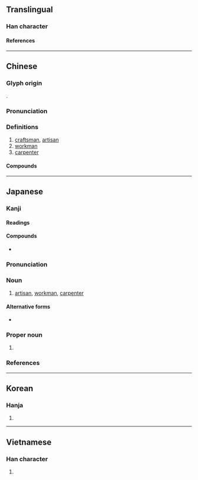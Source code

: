 {{character info}}
==Translingual==

===Han character===
{{Han char|rn=22|rad=匚|as=04|sn=6|four=71712|canj=SHML|ids=⿷匚斤}}

====References====
{{Han ref|kx=0153.220|dkj=02605|dj=0345.110|hdz=10083.050|uh=5320}}

----

==Chinese==
{{zh-forms|alt=匞}}

===Glyph origin===
{{Han etym}}
{{Han compound|匚|斤|ls=psc|c1=p|c2=s}}.

===Pronunciation===
{{zh-pron
|m=jiàng
|m-s=
|c=zoeng6
|c-t=
|g=
|h=pfs=siong
|j=jion3
|mb=tiōng
|md=chióng
|mn=qz,xm:chhiōng/zz:chhiāng/qz:chiōng/qz,tw,xm:chhiūⁿ/zz:chhiōⁿ
|mn_note=chhiōng/chhiāng/chiōng - literary; chhiūⁿ/chhiōⁿ - vernacular
|mn-t=ciên7/cion7/ziang6
|mn-t_note=ciên7/cion7 - vernacular (ciên7 - Chaozhou); ziang6 - literary
|w=
|x=
|mc=y
|oc=y
|cat=n
}}

===Definitions===
{{zh-hanzi}}
# [[craftsman]], [[artisan]]
# [[workman]]
# [[carpenter]]

====Compounds====
{{zh-der|一代宗匠|丁匠|別具匠心|剃頭匠|劣匠|匠人|匠伯|匠作|匠師|匠心|匠心獨具|匠心獨運|匠意|匠成|匠戶|匠氏|匠氣|匠石|匠石斫鼻|匠石運斤|另具匠心|哲匠|大匠|大匠不斲|字匠|宗匠|將作大匠|將匠|小爐兒匠|工匠|巧匠|巨匠|弓匠|心匠|意匠|打鐵匠|把式匠|接骨匠|摟包兒匠|教書匠|木匠|木匠戴枷|桶匠|梓匠|梓匠輪輿|棚匠|機匠|毛毛匠|油漆匠|泥水匠|泥瓦匠|漆匠|獨具匠心|理髮匠|瓦匠|畫匠|皮匠|石匠|篾匠|繡匠|能工巧匠|臭皮匠|良匠|花匠|裱糊匠|解匠|郢匠|郢匠揮斤|都料匠|醫匠|針筆匠|銀匠|銅匠|錫匠|鎖匠|鐵匠|雕刻匠|鞋匠}}

----

==Japanese==

===Kanji===
{{ja-kanji|grade=c|rs=匚04}}

====Readings====
{{ja-readings
|goon=ぞう<ざう
|kanon=しょう<しやう
|kun=たくみ-
}}

====Compounds====
* {{ja-r|師%匠|し%しょう}}

===Pronunciation===
{{ja-pron|yomi=k|たくみ|acc=0|acc_ref=DJR,NHK|acc2=1|acc2_ref=DJR,NHK}}

===Noun===
{{ja-noun|たくみ}}

# [[artisan]], [[workman]], [[carpenter]]

====Alternative forms====
* {{l|ja|しょう|tr=shō}}

===Proper noun===
{{ja-pos|たくみ|proper}}

# {{given name|ja|male|sort=たくみ}}

===References===
<references/>

----

==Korean==

===Hanja===
{{ko-hanja|장}}

# {{rfdef|ko|sort=匚04}}

----

==Vietnamese==

===Han character===
{{vi-readings|reading=tượng|rs=匚04}}

# {{rfdef|vi}}